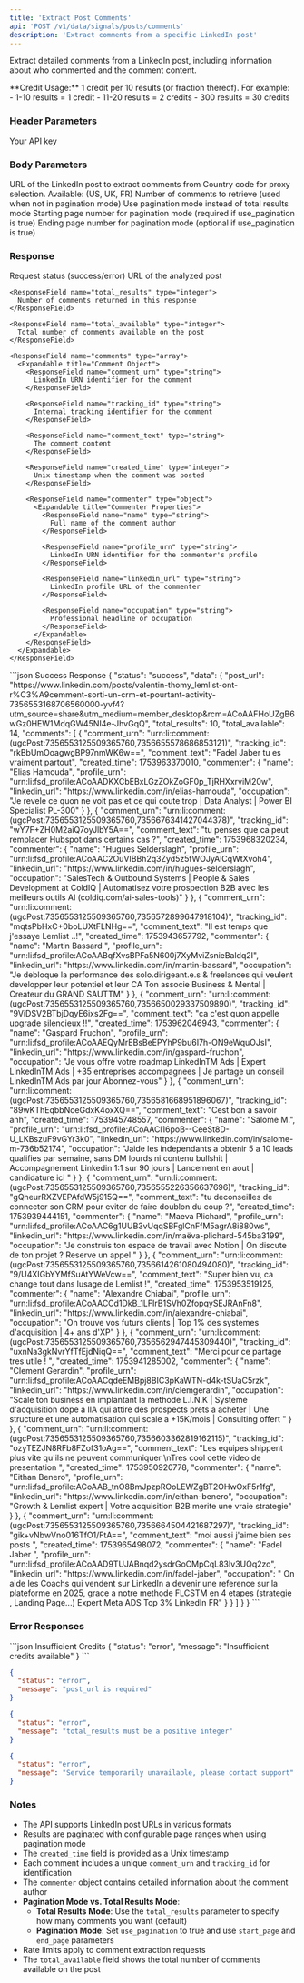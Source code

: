 ```yaml
---
title: 'Extract Post Comments'
api: 'POST /v1/data/signals/posts/comments'
description: 'Extract comments from a specific LinkedIn post'
---
```


Extract detailed comments from a LinkedIn post, including information about who commented and the comment content.

<Note>
  **Credit Usage:** 1 credit per 10 results (or fraction thereof). For example:
  - 1-10 results = 1 credit
  - 11-20 results = 2 credits
  - 300 results = 30 credits
</Note>


### Header Parameters

<ParamField header="x-api-key" type="string" required>
  Your API key
</ParamField>

### Body Parameters

<ParamField body="post_url" type="string" required>
  URL of the LinkedIn post to extract comments from
</ParamField>

<ParamField body="proxy_country" type="string" default="FR">
  Country code for proxy selection. Available: (US, UK, FR)
</ParamField>

<ParamField body="total_results" type="integer" default="10">
  Number of comments to retrieve (used when not in pagination mode)
</ParamField>

<ParamField body="use_pagination" type="boolean" default="false">
  Use pagination mode instead of total results mode
</ParamField>

<ParamField body="start_page" type="integer">
  Starting page number for pagination mode (required if use_pagination is true)
</ParamField>

<ParamField body="end_page" type="integer">
  Ending page number for pagination mode (optional if use_pagination is true)
</ParamField>

### Response

<ResponseField name="status" type="string">
  Request status (success/error)
</ResponseField>

<ResponseField name="data" type="object">
  <Expandable title="Properties">
    <ResponseField name="post_url" type="string">
      URL of the analyzed post
    </ResponseField>

    <ResponseField name="total_results" type="integer">
      Number of comments returned in this response
    </ResponseField>

    <ResponseField name="total_available" type="integer">
      Total number of comments available on the post
    </ResponseField>

    <ResponseField name="comments" type="array">
      <Expandable title="Comment Object">
        <ResponseField name="comment_urn" type="string">
          LinkedIn URN identifier for the comment
        </ResponseField>

        <ResponseField name="tracking_id" type="string">
          Internal tracking identifier for the comment
        </ResponseField>

        <ResponseField name="comment_text" type="string">
          The comment content
        </ResponseField>

        <ResponseField name="created_time" type="integer">
          Unix timestamp when the comment was posted
        </ResponseField>

        <ResponseField name="commenter" type="object">
          <Expandable title="Commenter Properties">
            <ResponseField name="name" type="string">
              Full name of the comment author
            </ResponseField>

            <ResponseField name="profile_urn" type="string">
              LinkedIn URN identifier for the commenter's profile
            </ResponseField>

            <ResponseField name="linkedin_url" type="string">
              LinkedIn profile URL of the commenter
            </ResponseField>

            <ResponseField name="occupation" type="string">
              Professional headline or occupation
            </ResponseField>
          </Expandable>
        </ResponseField>
      </Expandable>
    </ResponseField>
  </Expandable>
</ResponseField>

<ResponseExample>
```json Success Response
{
  "status": "success",
  "data": {
    "post_url": "https://www.linkedin.com/posts/valentin-thomy_lemlist-ont-r%C3%A9cemment-sorti-un-crm-et-pourtant-activity-7356553168706560000-yvf4?utm_source=share&utm_medium=member_desktop&rcm=ACoAAFHoUZgB6wGz0HEW1MdqGW45NI4e-JhvGqQ",
    "total_results": 10,
    "total_available": 14,
    "comments": [
      {
        "comment_urn": "urn:li:comment:(ugcPost:7356553125509365760,7356655578686853121)",
        "tracking_id": "rkBbUmOoagwgBP97nmWK6w==",
        "comment_text": "Fadel Jaber  tu es vraiment partout",
        "created_time": 1753963370010,
        "commenter": {
          "name": "Elias Hamouda",
          "profile_urn": "urn:li:fsd_profile:ACoAADKXCbEBxLGzZOkZoGF0p_TjRHXxrviM20w",
          "linkedin_url": "https://www.linkedin.com/in/elias-hamouda",
          "occupation": "Je revele ce quon ne voit pas et ce qui coute trop | Data Analyst | Power BI Specialist PL-300"
        }
      },
      {
        "comment_urn": "urn:li:comment:(ugcPost:7356553125509365760,7356676341427044378)",
        "tracking_id": "wY7F+ZH0M2aiQ7oyJlbY5A==",
        "comment_text": "tu penses que ca peut remplacer Hubspot dans certains cas ?",
        "created_time": 1753968320234,
        "commenter": {
          "name": "Hugues Selderslagh",
          "profile_urn": "urn:li:fsd_profile:ACoAAC2OuVIBBh2q3Zyd5z5fWOJyAlCqWtXvoh4",
          "linkedin_url": "https://www.linkedin.com/in/hugues-selderslagh",
          "occupation": "SalesTech & Outbound Systems | People & Sales Development at ColdIQ | Automatisez votre prospection B2B avec les meilleurs outils AI (coldiq.com/ai-sales-tools)"
        }
      },
      {
        "comment_urn": "urn:li:comment:(ugcPost:7356553125509365760,7356572899647918104)",
        "tracking_id": "mqtsPbHxC+0boLUXtFLNHg==",
        "comment_text": "Il est temps que j'essaye Lemlist ..!",
        "created_time": 1753943657792,
        "commenter": {
          "name": "Martin Bassard ",
          "profile_urn": "urn:li:fsd_profile:ACoAABqfXvsBPFa5N600j7XyMviZsnieBaldq2I",
          "linkedin_url": "https://www.linkedin.com/in/martin-bassard",
          "occupation": "Je debloque la performance des solo.dirigeant.e.s & freelances qui veulent developper leur potentiel et leur CA  Ton associe Business & Mental  | Createur du GRAND SAUTTM"
        }
      },
      {
        "comment_urn": "urn:li:comment:(ugcPost:7356553125509365760,7356650029337509890)",
        "tracking_id": "9ViDSV2BTbjDqyE6ixs2Fg==",
        "comment_text": "ca c'est quon appelle upgrade silencieux !!",
        "created_time": 1753962046943,
        "commenter": {
          "name": "Gaspard Fruchon",
          "profile_urn": "urn:li:fsd_profile:ACoAAEQyMrEBsBeEPYhP9bu6I7h-ON9eWquOJsI",
          "linkedin_url": "https://www.linkedin.com/in/gaspard-fruchon",
          "occupation": "Je vous offre votre roadmap LinkedInTM Ads  | Expert LinkedInTM Ads | +35 entreprises accompagnees | Je partage un conseil LinkedInTM Ads par jour  Abonnez-vous"
        }
      },
      {
        "comment_urn": "urn:li:comment:(ugcPost:7356553125509365760,7356581668951896067)",
        "tracking_id": "89wKThEqbbNoeGdxK4oxXQ==",
        "comment_text": "Cest bon a savoir anh",
        "created_time": 1753945748557,
        "commenter": {
          "name": "Salome M.",
          "profile_urn": "urn:li:fsd_profile:ACoAACl16poB--CeeSt8D-U_LKBszuF9vGYr3k0",
          "linkedin_url": "https://www.linkedin.com/in/salome-m-736b52174",
          "occupation": "Jaide les independants a obtenir 5 a 10 leads qualifies par semaine, sans DM lourds ni contenu bullshit | Accompagnement Linkedin 1:1 sur 90 jours | Lancement en aout | candidature ici "
        }
      },
      {
        "comment_urn": "urn:li:comment:(ugcPost:7356553125509365760,7356555226356637696)",
        "tracking_id": "gQheurRXZVEPAfdW5j915Q==",
        "comment_text": "tu deconseilles de connecter son CRM pour eviter de faire doublon du coup ?",
        "created_time": 1753939444151,
        "commenter": {
          "name": "Maeva Plichard",
          "profile_urn": "urn:li:fsd_profile:ACoAAC6g1UUB3vUqqSBFglCnFfM5agrA8i880ws",
          "linkedin_url": "https://www.linkedin.com/in/maëva-plichard-545ba3199",
          "occupation": "Je construis ton espace de travail avec Notion | On discute de ton projet ? Reserve un appel "
        }
      },
      {
        "comment_urn": "urn:li:comment:(ugcPost:7356553125509365760,7356614261080494080)",
        "tracking_id": "9/U4XIGbYYMfSuAtYWeVcw==",
        "comment_text": "Super bien vu, ca change tout dans lusage de Lemlist !",
        "created_time": 1753953519125,
        "commenter": {
          "name": "Alexandre Chiabai",
          "profile_urn": "urn:li:fsd_profile:ACoAACCd1DkB_1LFIrB1SVh0ZfopqySEJRAnFn8",
          "linkedin_url": "https://www.linkedin.com/in/alexandre-chiabai",
          "occupation": "On trouve vos futurs clients | Top 1% des systemes d'acquisition | 4+ ans d'XP"
        }
      },
      {
        "comment_urn": "urn:li:comment:(ugcPost:7356553125509365760,7356562947445309440)",
        "tracking_id": "uxnNa3gkNvrYfTfEjdNiqQ==",
        "comment_text": "Merci pour ce partage tres utile !  ",
        "created_time": 1753941285002,
        "commenter": {
          "name": "Clement Gerardin",
          "profile_urn": "urn:li:fsd_profile:ACoAACqdeEMBpj8BIC3pKaWTN-d4k-tSUaC5rzk",
          "linkedin_url": "https://www.linkedin.com/in/clemgerardin",
          "occupation": "Scale ton business en implantant la methode L.I.N.K | Systeme d'acquisition dope a lIA qui attire des prospects prets a acheter | Une structure et une automatisation qui scale a +15K/mois | Consulting offert "
        }
      },
      {
        "comment_urn": "urn:li:comment:(ugcPost:7356553125509365760,7356603362819162115)",
        "tracking_id": "ozyTEZJN8RFb8FZof31oAg==",
        "comment_text": "Les equipes shippent plus vite qu'ils ne peuvent communiquer \nTres cool cette video de presentation ",
        "created_time": 1753950920778,
        "commenter": {
          "name": "Eithan Benero",
          "profile_urn": "urn:li:fsd_profile:ACoAAB_tnO8BmJpzpROoLEWZgBT2OHwOxF5r1fg",
          "linkedin_url": "https://www.linkedin.com/in/eithan-benero",
          "occupation": "Growth & Lemlist expert | Votre acquisition B2B merite une vraie strategie"
        }
      },
      {
        "comment_urn": "urn:li:comment:(ugcPost:7356553125509365760,7356664504421687297)",
        "tracking_id": "gik+vNbwVno016TfO1/FtA==",
        "comment_text": "moi aussi j'aime bien ses posts ",
        "created_time": 1753965498072,
        "commenter": {
          "name": "Fadel Jaber ",
          "profile_urn": "urn:li:fsd_profile:ACoAAD9TUJABnqd2ysdrGoCMpCqL83Iv3UQq2zo",
          "linkedin_url": "https://www.linkedin.com/in/fadel-jaber",
          "occupation": " On aide les Coachs qui vendent sur LinkedIn a devenir une reference sur la plateforme en 2025, grace a notre methode FLCSTM en 4 etapes (strategie , Landing Page...)  Expert Meta ADS  Top 3% LinkedIn FR"
        }
      }
    ]
  }
}
```
</ResponseExample>

### Error Responses

<ResponseExample>
```json Insufficient Credits
{
  "status": "error",
  "message": "Insufficient credits available"
}
```

```json Invalid Post URL
{
  "status": "error",
  "message": "post_url is required"
}
```

```json Invalid Parameters
{
  "status": "error",
  "message": "total_results must be a positive integer"
}
```

```json Service Unavailable
{
  "status": "error",
  "message": "Service temporarily unavailable, please contact support"
}
```
</ResponseExample>

### Notes

- The API supports LinkedIn post URLs in various formats
- Results are paginated with configurable page ranges when using pagination mode
- The `created_time` field is provided as a Unix timestamp
- Each comment includes a unique `comment_urn` and `tracking_id` for identification
- The `commenter` object contains detailed information about the comment author
- **Pagination Mode vs. Total Results Mode**:
  - **Total Results Mode**: Use the `total_results` parameter to specify how many comments you want (default)
  - **Pagination Mode**: Set `use_pagination` to true and use `start_page` and `end_page` parameters
- Rate limits apply to comment extraction requests
- The `total_available` field shows the total number of comments available on the post 